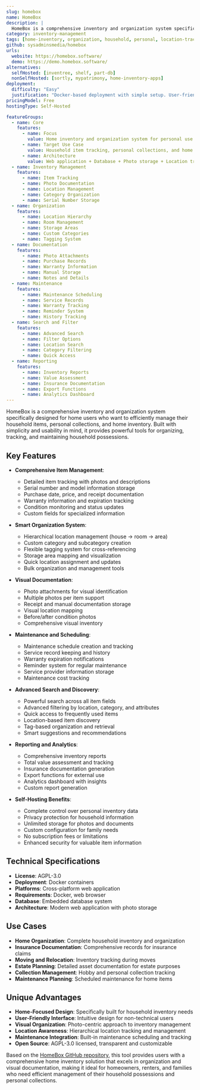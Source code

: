 ```yaml
---
slug: homebox
name: HomeBox
description: |
  HomeBox is a comprehensive inventory and organization system specifically designed for home users. It provides intuitive tools for managing household items, personal collections, and home inventory with features like location tracking, photo documentation, and maintenance scheduling.
category: inventory-management
tags: [home-inventory, organization, household, personal, location-tracking, maintenance]
github: sysadminsmedia/homebox
urls:
  website: https://homebox.software/
  demo: https://demo.homebox.software/
alternatives:
  selfHosted: [inventree, shelf, part-db]
  nonSelfHosted: [sortly, mypatrimony, home-inventory-apps]
deployment:
  difficulty: "Easy"
  justification: "Docker-based deployment with simple setup. User-friendly interface designed for non-technical home users."
pricingModel: Free
hostingType: Self-Hosted

featureGroups:
  - name: Core
    features:
      - name: Focus
        value: Home inventory and organization system for personal use
      - name: Target Use Case
        value: Household item tracking, personal collections, and home organization
      - name: Architecture
        value: Web application + Database + Photo storage + Location tracking
  - name: Inventory Management
    features:
      - name: Item Tracking
      - name: Photo Documentation
      - name: Location Management
      - name: Category Organization
      - name: Serial Number Storage
  - name: Organization
    features:
      - name: Location Hierarchy
      - name: Room Management
      - name: Storage Areas
      - name: Custom Categories
      - name: Tagging System
  - name: Documentation
    features:
      - name: Photo Attachments
      - name: Purchase Records
      - name: Warranty Information
      - name: Manual Storage
      - name: Notes and Details
  - name: Maintenance
    features:
      - name: Maintenance Scheduling
      - name: Service Records
      - name: Warranty Tracking
      - name: Reminder System
      - name: History Tracking
  - name: Search and Filter
    features:
      - name: Advanced Search
      - name: Filter Options
      - name: Location Search
      - name: Category Filtering
      - name: Quick Access
  - name: Reporting
    features:
      - name: Inventory Reports
      - name: Value Assessment
      - name: Insurance Documentation
      - name: Export Functions
      - name: Analytics Dashboard
---
```


HomeBox is a comprehensive inventory and organization system specifically designed for home users who want to efficiently manage their household items, personal collections, and home inventory. Built with simplicity and usability in mind, it provides powerful tools for organizing, tracking, and maintaining household possessions.

## Key Features

- **Comprehensive Item Management**:

  - Detailed item tracking with photos and descriptions
  - Serial number and model information storage
  - Purchase date, price, and receipt documentation
  - Warranty information and expiration tracking
  - Condition monitoring and status updates
  - Custom fields for specialized information

- **Smart Organization System**:

  - Hierarchical location management (house → room → area)
  - Custom category and subcategory creation
  - Flexible tagging system for cross-referencing
  - Storage area mapping and visualization
  - Quick location assignment and updates
  - Bulk organization and management tools

- **Visual Documentation**:

  - Photo attachments for visual identification
  - Multiple photos per item support
  - Receipt and manual documentation storage
  - Visual location mapping
  - Before/after condition photos
  - Comprehensive visual inventory

- **Maintenance and Scheduling**:

  - Maintenance schedule creation and tracking
  - Service record keeping and history
  - Warranty expiration notifications
  - Reminder system for regular maintenance
  - Service provider information storage
  - Maintenance cost tracking

- **Advanced Search and Discovery**:

  - Powerful search across all item fields
  - Advanced filtering by location, category, and attributes
  - Quick access to frequently used items
  - Location-based item discovery
  - Tag-based organization and retrieval
  - Smart suggestions and recommendations

- **Reporting and Analytics**:

  - Comprehensive inventory reports
  - Total value assessment and tracking
  - Insurance documentation generation
  - Export functions for external use
  - Analytics dashboard with insights
  - Custom report generation

- **Self-Hosting Benefits**:
  - Complete control over personal inventory data
  - Privacy protection for household information
  - Unlimited storage for photos and documents
  - Custom configuration for family needs
  - No subscription fees or limitations
  - Enhanced security for valuable item information

## Technical Specifications

- **License**: AGPL-3.0
- **Deployment**: Docker containers
- **Platforms**: Cross-platform web application
- **Requirements**: Docker, web browser
- **Database**: Embedded database system
- **Architecture**: Modern web application with photo storage

## Use Cases

- **Home Organization**: Complete household inventory and organization
- **Insurance Documentation**: Comprehensive records for insurance claims
- **Moving and Relocation**: Inventory tracking during moves
- **Estate Planning**: Detailed asset documentation for estate purposes
- **Collection Management**: Hobby and personal collection tracking
- **Maintenance Planning**: Scheduled maintenance for home items

## Unique Advantages

- **Home-Focused Design**: Specifically built for household inventory needs
- **User-Friendly Interface**: Intuitive design for non-technical users
- **Visual Organization**: Photo-centric approach to inventory management
- **Location Awareness**: Hierarchical location tracking and management
- **Maintenance Integration**: Built-in maintenance scheduling and tracking
- **Open Source**: AGPL-3.0 licensed, transparent and customizable

Based on the [HomeBox GitHub repository](https://github.com/sysadminsmedia/homebox), this tool provides users with a comprehensive home inventory solution that excels in organization and visual documentation, making it ideal for homeowners, renters, and families who need efficient management of their household possessions and personal collections.
